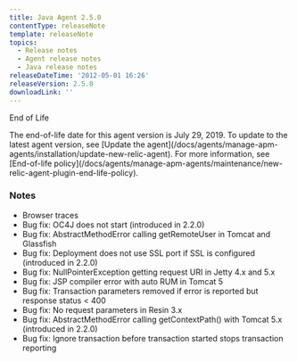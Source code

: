 ```yaml
---
title: Java Agent 2.5.0
contentType: releaseNote
template: releaseNote
topics:
  - Release notes
  - Agent release notes
  - Java release notes
releaseDateTime: '2012-05-01 16:26'
releaseVersion: 2.5.0
downloadLink: ''
---
```


End of Life

<Callout variant="important">
  The end-of-life date for this agent version is July 29, 2019. To update to the latest agent version, see [Update the agent](/docs/agents/manage-apm-agents/installation/update-new-relic-agent). For more information, see [End-of-life policy](/docs/agents/manage-apm-agents/maintenance/new-relic-agent-plugin-end-life-policy).
</Callout>

### Notes

* Browser traces
* Bug fix: OC4J does not start (introduced in 2.2.0)
* Bug fix: AbstractMethodError calling getRemoteUser in Tomcat and Glassfish
* Bug fix: Deployment does not use SSL port if SSL is configured (introduced in 2.2.0)
* Bug fix: NullPointerException getting request URI in Jetty 4.x and 5.x
* Bug fix: JSP compiler error with auto RUM in Tomcat 5
* Bug fix: Transaction parameters removed if error is reported but response status &lt; 400
* Bug fix: No request parameters in Resin 3.x
* Bug fix: AbstractMethodError calling getContextPath() with Tomcat 5.x (introduced in 2.2.0)
* Bug fix: Ignore transaction before transaction started stops transaction reporting
